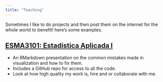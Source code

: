 ```yaml
---
title: "Teaching"
---
```


Sometimes I like to do projects and then post them on the internet for the whole world to benefit!
here's some examples. 

## [ESMA3101: Estadística Aplicada I](https://didier-murillo.netlify.com/ESMA3101/)

- An RMarkdown presentation on the common mistakes made in visualization and how to fix them.
- Includes a GitHub repo for access to all the code.
- Look at how high quality my work is, hire and or collaborate with me. 
